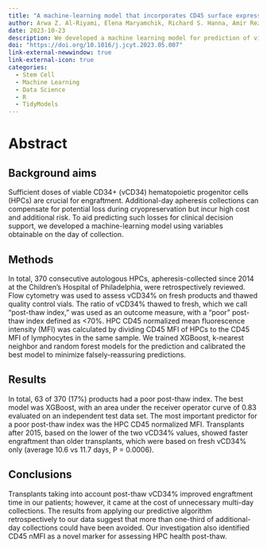 ```yaml
---
title: "A machine-learning model that incorporates CD45 surface expression predicts hematopoietic progenitor cell recovery after freeze–thaw"
author: Arwa Z. Al-Riyami, Elena Maryamchik, Richard S. Hanna, Amir Reza Pashmineh Azar, Xingwu Zheng, Shilpa Choudhari, Colleen Finn, Nicholas Giacobbe, Rene Machietto, Robert Rieser, Farzaneh Ghasemi Tahrir, Xiaoyong Zhang, Stephan Kadauke, Yongping Wang
date: 2023-10-23
description: We developed a machine learning model for prediction of viable CD34+ HPC procurement after cryopreservation.
doi: "https://doi.org/10.1016/j.jcyt.2023.05.007"
link-external-newwindow: true
link-external-icon: true
categories:
  - Stem Cell
  - Machine Learning
  - Data Science
  - R
  - TidyModels
---
```


# Abstract

## Background aims

Sufficient doses of viable CD34+ (vCD34) hematopoietic progenitor cells (HPCs) are crucial for engraftment. Additional-day apheresis collections can compensate for potential loss during cryopreservation but incur high cost and additional risk. To aid predicting such losses for clinical decision support, we developed a machine-learning model using variables obtainable on the day of collection.

## Methods

In total, 370 consecutive autologous HPCs, apheresis-collected since 2014 at the Children's Hospital of Philadelphia, were retrospectively reviewed. Flow cytometry was used to assess vCD34% on fresh products and thawed quality control vials. The ratio of vCD34% thawed to fresh, which we call “post-thaw index,” was used as an outcome measure, with a “poor” post-thaw index defined as <70%. HPC CD45 normalized mean fluorescence intensity (MFI) was calculated by dividing CD45 MFI of HPCs to the CD45 MFI of lymphocytes in the same sample. We trained XGBoost, k-nearest neighbor and random forest models for the prediction and calibrated the best model to minimize falsely-reassuring predictions.

## Results

In total, 63 of 370 (17%) products had a poor post-thaw index. The best model was XGBoost, with an area under the receiver operator curve of 0.83 evaluated on an independent test data set. The most important predictor for a poor post-thaw index was the HPC CD45 normalized MFI. Transplants after 2015, based on the lower of the two vCD34% values, showed faster engraftment than older transplants, which were based on fresh vCD34% only (average 10.6 vs 11.7 days, P = 0.0006).

## Conclusions

Transplants taking into account post-thaw vCD34% improved engraftment time in our patients; however, it came at the cost of unnecessary multi-day collections. The results from applying our predictive algorithm retrospectively to our data suggest that more than one-third of additional-day collections could have been avoided. Our investigation also identified CD45 nMFI as a novel marker for assessing HPC health post-thaw.